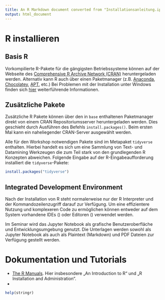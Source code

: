 ```yaml
---
title: An R Markdown document converted from "Installationsanleitung.ipynb"
output: html_document
---
```


# R installieren

## Basis R

Vorkompilierte R-Pakete für die gängigsten Betriebssysteme können auf der Webseite des [Comprehensive R Archive Network (CRAN)](https://cran.r-project.org/) heruntergeladen werden.
Alternativ kann R auch über einen Paketmanager (z.B. [Anaconda](https://docs.anaconda.com/anaconda/user-guide/tasks/using-r-language/), [Chocolatey](https://community.chocolatey.org/packages/R.Project), [APT](https://sites.psu.edu/theubunturblog/installing-r-in-ubuntu/), etc.)
Bei Problemen mit der Installation unter Windows finden sich [hier](https://cran.r-project.org/bin/windows/base/) weiterführende Informationen.


## Zusätzliche Pakete

Zusätzliche R Pakete können über den in `base` enthaltenen Paketmanager direkt von einem CRAN Repositoriumsserver heruntergeladen werden.
Dies geschieht durch Ausführen des Befehls `install.packages()`.
Beim ersten Mal kann ein naheliegender CRAN-Server ausgewählt werden.

Alle für den Workshop notwendigen Pakete sind im Metapaket `tidyverse` enthalten.
Hierbei handelt es sich um eine Sammlung von Text- und Datamining Werkzeugen die zum Teil stark von den grundlegenden R Konzepten abweichen. Folgende Eingabe auf der R-Eingabeaufforderung installiert die `tidyverse`-Pakete:

```r
install.packages("tidyverse")
```

## Integrated Development Environment

Nach der Installation von R steht normalerweise nur der R Interpreter und der Kommandozeilenzugriff darauf zur Verfügung.
Um eine effizientere Nutzung und komplexeren Code zu ermöglichen können entweder auf dem System vorhandene IDEs () oder Editoren () verwendet werden.

Im Seminar wird das Jupyter Notebook als grafische Benutzeroberfläche und Entwicklungsumgebung genutzt.
Die Unterlagen werden sowohl als Jupyter Notebook als auch als Plaintext (Markdown) und PDF Dateien zur Verfügung gestellt werden.

# Dokumentation und Tutorials

* [The R Manuals](https://cran.r-project.org/manuals.html). Hier insbesondere „An Introduction to R“ und „R Installation and Administration“.
* 

```r
help(stringr)
```

